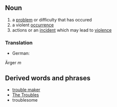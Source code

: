 ==Noun==
#a [[problem]] or difficulty that has occured
#a violent [[occurrence]]
#actions or an [[incident]] which may lead to [[violence]]

===Translation===
*German:
&Auml;rger ''m''

==Derived words and phrases==
*[[trouble maker]]
*[[The Troubles]]
* troublesome